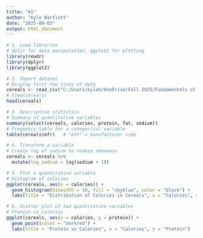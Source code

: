 ---
title: "A1"
author: "Kyle Bartlett"
date: "2025-09-03"
output: html_document
---



```{r}
# 1. Load libraries
# dplyr for data manipulation, ggplot2 for plotting
library(readr)
library(dplyr)
library(ggplot2)
```


```{r}
# 2. Import dataset
# Display first few lines of data
cereals <- read_csv("C:/Users/kyleb/OneDrive/Fall 2025/Fundamentals of Machine Learning/Cereals.csv")
# View(cereals)
head(cereals)
```


```{r}
# 3. Descriptive statistics
# Summary of quantitative variables
summary(select(cereals, calories, protein, fat, sodium))
# Frequency table for a categorical variable
table(cereals$mfr)   # "mfr" = manufacturer code
```


```{r}
# 4. Transform a variable
# Create log of sodium to reduce skewness
cereals <- cereals %>%
  mutate(log_sodium = log(sodium + 1))
```


```{r}
# 5. Plot a quantitative variable
# Histogram of calories
ggplot(cereals, aes(x = calories)) +
  geom_histogram(binwidth = 10, fill = "skyblue", color = "black") +
  labs(title = "Distribution of Calories in Cereals", x = "Calories", y = "Count")
```


```{r}
# 6. Scatter plot of two quantitative variables
# Protein vs Calories
ggplot(cereals, aes(x = calories, y = protein)) +
  geom_point(color = "darkred") +
  labs(title = "Protein vs Calories", x = "Calories", y = "Protein")
```
